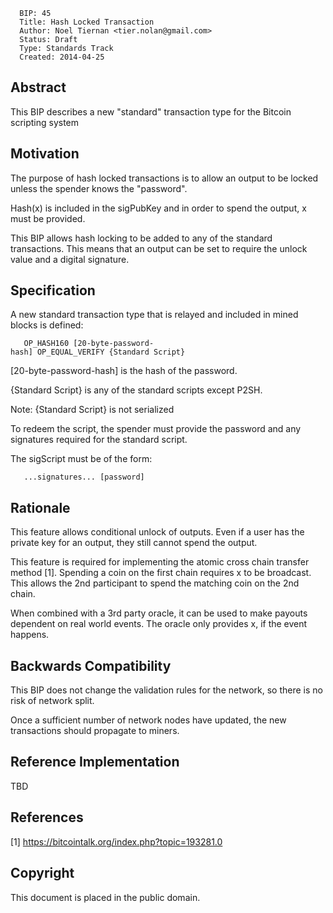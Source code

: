 <pre>
  BIP: 45
  Title: Hash Locked Transaction
  Author: Noel Tiernan <tier.nolan@gmail.com>
  Status: Draft
  Type: Standards Track
  Created: 2014-04-25
</pre>

==Abstract==

This BIP describes a new "standard" transaction type for the Bitcoin scripting system

==Motivation==

The purpose of hash locked transactions is to allow an output to be locked unless the spender knows the "password".

Hash(x) is included in the sigPubKey and in order to spend the output, x must be provided.

This BIP allows hash locking to be added to any of the standard transactions.  This means that an output can be set to require the unlock value and a digital signature.

==Specification==

A new standard transaction type that is relayed and included in mined blocks is defined:

    OP_HASH160 [20-byte-password-hash] OP_EQUAL_VERIFY {Standard Script}

[20-byte-password-hash] is the hash of the password.

{Standard Script} is any of the standard scripts except P2SH.

Note: {Standard Script} is not serialized

To redeem the script, the spender must provide the password and any signatures required for the standard script.

The sigScript must be of the form:

    ...signatures... [password]

==Rationale==

This feature allows conditional unlock of outputs.  Even if a user has the private key for an output, they still cannot spend the output.

This feature is required for implementing the atomic cross chain transfer method [1].  Spending a coin on the first chain requires x to be broadcast.  This allows the 2nd participant to spend the matching coin on the 2nd
chain.

When combined with a 3rd party oracle, it can be used to make payouts dependent on real world events.  The oracle only provides x, if the event happens.

==Backwards Compatibility==

This BIP does not change the validation rules for the network, so there is no risk of network split.

Once a sufficient number of network nodes have updated, the new transactions should propagate to miners.

==Reference Implementation==

TBD

== References ==

[1] https://bitcointalk.org/index.php?topic=193281.0

==Copyright==

This document is placed in the public domain.
